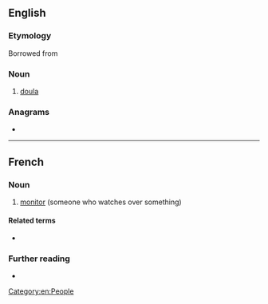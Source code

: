 ==English==

===Etymology===
Borrowed from {{bor|en|fr|monitrice}}

===Noun===
{{en-noun}}

# [[doula]] {{gloss|one who provides support during pregnancy and childbirth}}

===Anagrams===
* {{anagrams|en|microtine}}

[[Category:en:People]]

----

==French==

===Noun===
{{fr-noun|f}}

# [[monitor]] (someone who watches over something)

====Related terms====
* {{l|fr|moniteur}}

===Further reading===
* {{R:TLFi}}